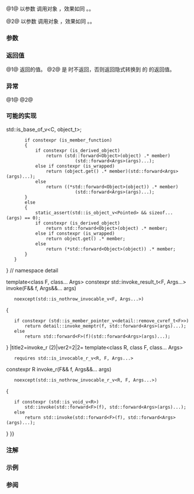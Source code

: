 {{cpp/title|invoke|invoke_r}}
{{cpp/utility/functional/navbar}}
{{dcl begin}}
{{dcl header|functional}}
{{dcla|num=1|since=c++17|notes={{mark constexpr since c++20}}|
template&lt; class F, class... Args &gt;
std::invoke_result_t&lt;F, Args...&gt;
    invoke( F&amp;&amp; f, Args&amp;&amp;... args ) noexcept(/* 见下文 */);
}}
{{dcla|num=2|since=c++23|
template&lt; class R, class F, class... Args &gt;
constexpr R
    invoke_r( F&amp;&amp; f, Args&amp;&amp;... args ) noexcept(/* 见下文 */);
}}
{{dcl end}}

@1@ 以参数 {{c|args}} 调用{{named req|Callable}}对象 {{c|f}}，效果如同 {{box|{{rlpi|/|INVOKE}}{{c/core|(std::forward&lt;F&gt;(f), std::forward&lt;Args&gt;(args)...)}}}}。{{cpp/enable if| {{c|std::is_invocable_v&lt;F, Args...&gt;}} 是 {{c|true}} }}。

@2@ 以参数 {{c|args}} 调用{{named req|Callable}}对象 {{c|f}}，效果如同 {{box|{{rlpi|/|INVOKE&lt;R&gt;}}{{c/core|(std::forward&lt;F&gt;(f), std::forward&lt;Args&gt;(args)...)}}}}。{{cpp/enable if| {{c|std::is_invocable_r_v&lt;R, F, Args...&gt;}} 是 {{c|true}} }}。

===参数===
{{par begin}}
{{par|f|要调用的{{named req|Callable}}对象}}
{{par|args|传递给 {{c|f}} 的实参}}
{{par end}}

===返回值===
@1@ {{c|f}} 返回的值。
@2@ {{tt|R}} 是 {{c/core|void}} 时不返回，否则返回隐式转换到 {{tt|R}} 的 {{c|f}} 的返回值。

===异常===
@1@ {{noexcept|std::is_nothrow_invocable_v&lt;F, Args...&gt;}}
@2@ {{noexcept|std::is_nothrow_invocable_r_v&lt;R, F, Args...&gt;}}

===可能的实现===
{{eq impl
|title1=invoke (1)|ver1=1|1=
namespace detail
{
    template&lt;class&gt;
    constexpr bool is_reference_wrapper_v = false;
    template&lt;class U&gt;
    constexpr bool is_reference_wrapper_v&lt;std::reference_wrapper&lt;U&gt;&gt; = true;
    
    template&lt;class T&gt;
    using remove_cvref_t = std::remove_cv_t&lt;std::remove_reference_t&lt;T&gt;&gt;;
    
    template&lt;class C, class Pointed, class Object, class... Args&gt;
    constexpr decltype(auto) invoke_memptr(Pointed C::* member, Object&amp;&amp; object,
                                           Args&amp;&amp;... args)
    {
        using object_t = remove_cvref_t&lt;Object&gt;;
        constexpr bool is_member_function = std::is_function_v&lt;Pointed&gt;;
        constexpr bool is_wrapped = is_reference_wrapper_v&lt;object_t&gt;;
        constexpr bool is_derived_object = std::is_same_v&lt;C, object_t&gt;
                                        {{!!}} std::is_base_of_v&lt;C, object_t&gt;;
        
        if constexpr (is_member_function)
        {
            if constexpr (is_derived_object)
                return (std::forward&lt;Object&gt;(object) .* member)
                           (std::forward&lt;Args&gt;(args)...);
            else if constexpr (is_wrapped)
                return (object.get() .* member)(std::forward&lt;Args&gt;(args)...);
            else
                return ((*std::forward&lt;Object&gt;(object)) .* member)
                           (std::forward&lt;Args&gt;(args)...);
        }
        else
        {
            static_assert(std::is_object_v&lt;Pointed&gt; &amp;&amp; sizeof...(args) == 0);
            if constexpr (is_derived_object)
                return std::forward&lt;Object&gt;(object) .* member;
            else if constexpr (is_wrapped)
                return object.get() .* member;
            else
                return (*std::forward&lt;Object&gt;(object)) .* member;
        }
    }
} // namespace detail

template&lt;class F, class... Args&gt;
constexpr std::invoke_result_t&lt;F, Args...&gt; invoke(F&amp;&amp; f, Args&amp;&amp;... args)
    noexcept(std::is_nothrow_invocable_v&lt;F, Args...&gt;)
{
    if constexpr (std::is_member_pointer_v&lt;detail::remove_cvref_t&lt;F&gt;&gt;)
        return detail::invoke_memptr(f, std::forward&lt;Args&gt;(args)...);
    else
        return std::forward&lt;F&gt;(f)(std::forward&lt;Args&gt;(args)...);
}
|title2=invoke_r (2)|ver2=2|2=
template&lt;class R, class F, class... Args&gt;
    requires std::is_invocable_r_v&lt;R, F, Args...&gt;
constexpr R invoke_r(F&amp;&amp; f, Args&amp;&amp;... args)
    noexcept(std::is_nothrow_invocable_r_v&lt;R, F, Args...&gt;)
{
    if constexpr (std::is_void_v&lt;R&gt;)
        std::invoke(std::forward&lt;F&gt;(f), std::forward&lt;Args&gt;(args)...);
    else
        return std::invoke(std::forward&lt;F&gt;(f), std::forward&lt;Args&gt;(args)...);
}
}}

===注解===
{{ftm begin|comment=1|std=1}}
{{ftm|std=C++17|value=201411L|__cpp_lib_invoke|{{tt|std::invoke}}, {{vl|1}}}}
{{ftm|std=C++23|value=202106L|__cpp_lib_invoke_r|{{tt|std::invoke_r}}, {{vl|2}}}}
{{ftm end}}

===示例===
{{example
|code=
#include &lt;functional&gt;
#include &lt;iostream&gt;
#include &lt;type_traits&gt;

struct Foo
{
    Foo(int num) : num_(num) {}
    void print_add(int i) const { std::cout &lt;&lt; num_ + i &lt;&lt; '\n'; }
    int num_;
};

void print_num(int i)
{
    std::cout &lt;&lt; i &lt;&lt; '\n';
}

struct PrintNum
{
    void operator()(int i) const
    {
        std::cout &lt;&lt; i &lt;&lt; '\n';
    }
};

int main()
{
    std::cout &lt;&lt; "调用自由函数: ";
    std::invoke(print_num, -9);

    std::cout &lt;&lt; "调用 lambda: ";
    std::invoke([](){ print_num(42); });

    std::cout &lt;&lt; "调用成员函数: ";
    const Foo foo(314159);
    std::invoke(&amp;Foo::print_add, foo, 1);

    std::cout &lt;&lt; "调用（访问）数据成员 num_: "
              &lt;&lt; std::invoke(&amp;Foo::num_, foo) &lt;&lt; '\n';

    std::cout &lt;&lt; "调用函数对象: ";
    std::invoke(PrintNum(), 18);

#if defined(__cpp_lib_invoke_r)
    auto add = [](int x, int y){ return x + y; };
    std::cout &lt;&lt; "调用 lambda 并转换结果为 float: ";
    auto ret = std::invoke_r&lt;float&gt;(add, 11, 22);
    static_assert(std::is_same&lt;decltype(ret), float&gt;());
    std::cout &lt;&lt; std::fixed &lt;&lt; ret &lt;&lt; "\n调用 print_num: ";
    std::invoke_r&lt;void&gt;(print_num, 44);
#endif
}
|p=true
|output=
调用自由函数: -9
调用 lambda: 42
调用成员函数: 314160
调用（访问）数据成员 num_: 314159
调用函数对象: 18
调用 lambda 并转换结果为 float: 33.000000
调用 print_num: 44
}}

===参阅===
{{dsc begin}}
{{dsc inc|cpp/utility/functional/dsc mem_fn}}
{{dsc inc|cpp/types/dsc result_of}}
{{dsc inc|cpp/types/dsc is_invocable}}
{{dsc inc|cpp/utility/dsc apply}}
{{dsc end}}

{{langlinks|en|es|ja|ru}}